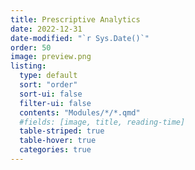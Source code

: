 ```yaml
---
title: Prescriptive Analytics
date: 2022-12-31
date-modified: "`r Sys.Date()`"
order: 50
image: preview.png
listing: 
  type: default
  sort: "order"
  sort-ui: false
  filter-ui: false
  contents: "Modules/*/*.qmd"
  #fields: [image, title, reading-time]
  table-striped: true
  table-hover: true
  categories: true
---
```

